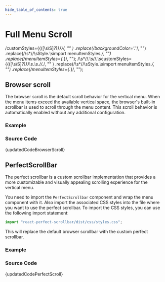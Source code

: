 ```yaml
---
hide_table_of_contents: true
---
```



# Full Menu Scroll

  /customStyles=\{\{([\s\S]*?)\}\}\}/,
  ""
)
  .replace(/backgroundColor='.*'/, "")
  .replace(/\s*\/\/\sStyle.*\s*import menuItemStyles.*/, "")
  .replace(/menuItemStyles={.*}/, "");
  /\s*\/\/.*\s*\/\/.*\s*customStyles=\{\{([\s\S]*?)\}\}\s*.*\s*.*\/\/.*/,
  ""
)
  .replace(/\s*\/\/\sStyle.*\s*import menuItemStyles.*/, "")
  .replace(/menuItemStyles={.*}/, "");

## Browser scroll

The browser scroll is the default scroll behavior for the vertical menu. When the menu items exceed the available vertical space, the browser's built-in scrollbar is used to scroll through the menu content. This scroll behavior is automatically enabled without any additional configuration.

### Example

<BrowserWindow url="/vertical-menu/menu-scroll/full/browser-scroll">
  <Provider>
    <BrowserScroll />
  </Provider>
</BrowserWindow>

### Source Code

<TsToJsCodeSnippet>{updatedCodeBrowserScroll}</TsToJsCodeSnippet>

## PerfectScrollBar

The perfect scrollbar is a custom scrollbar implementation that provides a more customizable and visually appealing scrolling experience for the vertical menu.

You need to import the `PerfectScrollbar` component and wrap the menu component with it. Also import the associated CSS styles into the file where you want to use the perfect scrollbar. To import the CSS styles, you can use the following import statement:

```ts
import "react-perfect-scrollbar/dist/css/styles.css";
```

This will replace the default browser scrollbar with the custom perfect scrollbar.

### Example

<BrowserWindow url="/vertical-menu/menu-scroll/full/perfect-scroll">
  <Provider>
    <PerfectScroll />
  </Provider>
</BrowserWindow>

### Source Code

<TsToJsCodeSnippet>{updatedCodePerfectScroll}</TsToJsCodeSnippet>
